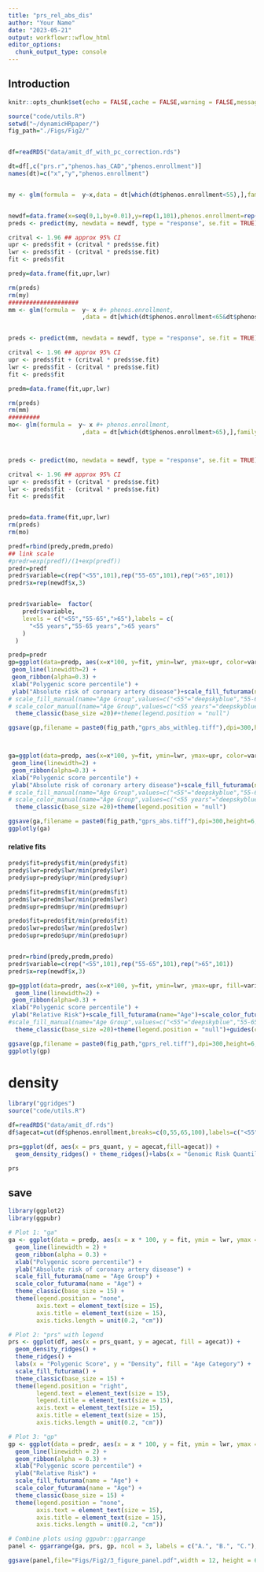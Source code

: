 ```yaml
---
title: "prs_rel_abs_dis"
author: "Your Name"
date: "2023-05-21"
output: workflowr::wflow_html
editor_options:
  chunk_output_type: console
---
```


## Introduction


```r
knitr::opts_chunk$set(echo = FALSE,cache = FALSE,warning = FALSE,message = FALSE)

```


```r
source("code/utils.R")
setwd("~/dynamicHRpaper/")
fig_path="./Figs/Fig2/"


df=readRDS("data/amit_df_with_pc_correction.rds")

dt=df[,c("prs.r","phenos.has_CAD","phenos.enrollment")]
names(dt)=c("x","y","phenos.enrollment")


my <- glm(formula =  y~x,data = dt[which(dt$phenos.enrollment<55),],family="binomial")


newdf=data.frame(x=seq(0,1,by=0.01),y=rep(1,101),phenos.enrollment=rep(1,101))
preds <- predict(my, newdata = newdf, type = "response", se.fit = TRUE)

critval <- 1.96 ## approx 95% CI
upr <- preds$fit + (critval * preds$se.fit)
lwr <- preds$fit - (critval * preds$se.fit)
fit <- preds$fit

predy=data.frame(fit,upr,lwr)

rm(preds)
rm(my)
####################
mm <- glm(formula =  y~ x #+ phenos.enrollment, 
                     ,data = dt[which(dt$phenos.enrollment<65&dt$phenos.enrollment>55),],family="binomial")


preds <- predict(mm, newdata = newdf, type = "response", se.fit = TRUE)

critval <- 1.96 ## approx 95% CI
upr <- preds$fit + (critval * preds$se.fit)
lwr <- preds$fit - (critval * preds$se.fit)
fit <- preds$fit

predm=data.frame(fit,upr,lwr)

rm(preds)
rm(mm)
#########
mo<- glm(formula =  y~ x #+ phenos.enrollment, 
                     ,data = dt[which(dt$phenos.enrollment>65),],family="binomial")



preds <- predict(mo, newdata = newdf, type = "response", se.fit = TRUE)

critval <- 1.96 ## approx 95% CI
upr <- preds$fit + (critval * preds$se.fit)
lwr <- preds$fit - (critval * preds$se.fit)
fit <- preds$fit


predo=data.frame(fit,upr,lwr)
rm(preds)
rm(mo)

predf=rbind(predy,predm,predo)
## link scale
#predr=exp(predf)/(1+exp(predf))
predr=predf
predr$variable=c(rep("<55",101),rep("55-65",101),rep(">65",101))
predr$x=rep(newdf$x,3)


predr$variable=  factor(
    predr$variable,
    levels = c("<55","55-65",">65"),labels = c(
      "<55 years","55-65 years",">65 years"
    )
  )

predp=predr
gp=ggplot(data=predp, aes(x=x*100, y=fit, ymin=lwr, ymax=upr, color=variable,fill=variable)) + 
 geom_line(linewidth=2) + 
 geom_ribbon(alpha=0.3) + 
 xlab("Polygenic score percentile") + 
 ylab("Absolute risk of coronary artery disease")+scale_fill_futurama(name="Age")+scale_color_futurama(name="Age")+
# scale_fill_manual(name="Age Group",values=c("<55"="deepskyblue","55-65"="deepskyblue3",">65"="deepskyblue4"))+
# scale_color_manual(name="Age Group",values=c("<55 years"="deepskyblue","55-65 years"="deepskyblue3",">65 years"="deepskyblue4"))+
  theme_classic(base_size =20)#+theme(legend.position = "null")

ggsave(gp,filename = paste0(fig_path,"gprs_abs_withleg.tiff"),dpi=300,height=6,width = 6)



ga=ggplot(data=predp, aes(x=x*100, y=fit, ymin=lwr, ymax=upr, color=variable,fill=variable)) + 
 geom_line(linewidth=2) + 
 geom_ribbon(alpha=0.3) + 
 xlab("Polygenic score percentile") + 
 ylab("Absolute risk of coronary artery disease")+scale_fill_futurama(name="Age Group")+scale_color_futurama(name="Age")+guides(color="none")+
# scale_fill_manual(name="Age Group",values=c("<55"="deepskyblue","55-65"="deepskyblue3",">65"="deepskyblue4"))+
# scale_color_manual(name="Age Group",values=c("<55 years"="deepskyblue","55-65 years"="deepskyblue3",">65 years"="deepskyblue4"))+
  theme_classic(base_size =20)+theme(legend.position = "null")

ggsave(ga,filename = paste0(fig_path,"gprs_abs.tiff"),dpi=300,height=6,width = 6)
ggplotly(ga)
```

#### relative fits

```r
predy$fit=predy$fit/min(predy$fit)
predy$lwr=predy$lwr/min(predy$lwr)
predy$upr=predy$upr/min(predy$upr)

predm$fit=predm$fit/min(predm$fit)
predm$lwr=predm$lwr/min(predm$lwr)
predm$upr=predm$upr/min(predm$upr)

predo$fit=predo$fit/min(predo$fit)
predo$lwr=predo$lwr/min(predo$lwr)
predo$upr=predo$upr/min(predo$upr)


predr=rbind(predy,predm,predo)
predr$variable=c(rep("<55",101),rep("55-65",101),rep(">65",101))
predr$x=rep(newdf$x,3)

gp=ggplot(data=predr, aes(x=x*100, y=fit, ymin=lwr, ymax=upr, fill=variable,color=variable)) + 
  geom_line(linewidth=2) + 
 geom_ribbon(alpha=0.3) + 
 xlab("Polygenic score percentile") + 
 ylab("Relative Risk")+scale_fill_futurama(name="Age")+scale_color_futurama(name="Age")+
#scale_fill_manual(name="Age Group",values=c("<55"="deepskyblue","55-65"="deepskyblue3",">65"="deepskyblue4"))+scale_color_manual(name="Age Group",values=c("<55"="deepskyblue","55-65"="deepskyblue3",">65"="deepskyblue4"))+
  theme_classic(base_size =20)+theme(legend.position = "null")+guides(color="none")

ggsave(gp,filename = paste0(fig_path,"gprs_rel.tiff"),dpi=300,height=6,width = 6)
ggplotly(gp)
```

# density

```r
library("ggridges")
source("code/utils.R")

df=readRDS("data/amit_df.rds")
df$agecat=cut(df$phenos.enrollment,breaks=c(0,55,65,100),labels=c("<55","55-65",">65"))

prs=ggplot(df, aes(x = prs_quant, y = agecat,fill=agecat)) + 
  geom_density_ridges() + theme_ridges()+labs(x = "Genomic Risk Quantile", y = "Density",fill="Age Category")+scale_fill_futurama()+theme_classic()

prs
```

## save

```r
library(ggplot2)
library(ggpubr)

# Plot 1: "ga"
ga <- ggplot(data = predp, aes(x = x * 100, y = fit, ymin = lwr, ymax = upr, fill = variable, color = variable)) +
  geom_line(linewidth = 2) +
  geom_ribbon(alpha = 0.3) +
  xlab("Polygenic score percentile") +
  ylab("Absolute risk of coronary artery disease") +
  scale_fill_futurama(name = "Age Group") +
  scale_color_futurama(name = "Age") +
  theme_classic(base_size = 15) +
  theme(legend.position = "none", 
        axis.text = element_text(size = 15), 
        axis.title = element_text(size = 15),
        axis.ticks.length = unit(0.2, "cm"))

# Plot 2: "prs" with legend
prs <- ggplot(df, aes(x = prs_quant, y = agecat, fill = agecat)) +
  geom_density_ridges() +
  theme_ridges() +
  labs(x = "Polygenic Score", y = "Density", fill = "Age Category") +
  scale_fill_futurama() +
  theme_classic(base_size = 15) +
  theme(legend.position = "right", 
        legend.text = element_text(size = 15), 
        legend.title = element_text(size = 15),
        axis.text = element_text(size = 15), 
        axis.title = element_text(size = 15),
        axis.ticks.length = unit(0.2, "cm"))

# Plot 3: "gp"
gp <- ggplot(data = predr, aes(x = x * 100, y = fit, ymin = lwr, ymax = upr, fill = variable, color = variable)) +
  geom_line(linewidth = 2) +
  geom_ribbon(alpha = 0.3) +
  xlab("Polygenic score percentile") +
  ylab("Relative Risk") +
  scale_fill_futurama(name = "Age") +
  scale_color_futurama(name = "Age") +
  theme_classic(base_size = 15) +
  theme(legend.position = "none", 
        axis.text = element_text(size = 15), 
        axis.title = element_text(size = 15),
        axis.ticks.length = unit(0.2, "cm"))

# Combine plots using ggpubr::ggarrange
panel <- ggarrange(ga, prs, gp, ncol = 3, labels = c("A.", "B.", "C."),widths = c(5,8,5),heights = 5)

ggsave(panel,file="Figs/Fig2/3_figure_panel.pdf",width = 12, height = 6, dpi = 600)
```